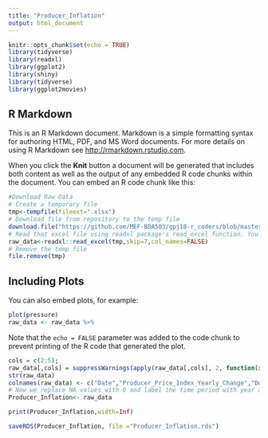 ```yaml
---
title: "Producer_Inflation"
output: html_document
---
```


```r
knitr::opts_chunk$set(echo = TRUE)
library(tidyverse)
library(readxl)
library(ggplot2)
library(shiny)
library(tidyverse)
library(ggplot2movies)
```

## R Markdown

This is an R Markdown document. Markdown is a simple formatting syntax for authoring HTML, PDF, and MS Word documents. For more details on using R Markdown see <http://rmarkdown.rstudio.com>.

When you click the **Knit** button a document will be generated that includes both content as well as the output of any embedded R code chunks within the document. You can embed an R code chunk like this:

```r
#Download Raw Data
# Create a temporary file
tmp<-tempfile(fileext=".xlsx")
# Download file from repository to the temp file
download.file("https://github.com/MEF-BDA503/gpj18-r_coders/blob/master/import_data/Producer_Inflation.xlsx?raw=true",mode="wb",destfile=tmp)
# Read that excel file using readxl package's read_excel function. You might need to adjust the parameters (skip, col_names) according to your raw file's format.
raw_data<-readxl::read_excel(tmp,skip=7,col_names=FALSE)
# Remove the temp file
file.remove(tmp)
```

## Including Plots

You can also embed plots, for example:

```r
plot(pressure)
raw_data <- raw_data %>%
```

Note that the `echo = FALSE` parameter was added to the code chunk to prevent printing of the R code that generated the plot.
```r
cols = c(2:5);    
raw_data[,cols] = suppressWarnings(apply(raw_data[,cols], 2, function(x) as.numeric(as.character(x))));
str(raw_data)
colnames(raw_data) <- c("Date","Producer_Price_Index_Yearly_Change","Domestic_Producer_Price_Index_Yearly_Change","Producer_Price_Index_Montlyly_Change","Domestic_Producer_Price_Index_Montly_Change")
# Now we replace NA values with 0 and label the time period with year and month, so when we merge the data we won't be confused.
Producer_Inflation<- raw_data 

print(Producer_Inflation,width=Inf)
```

```r
saveRDS(Producer_Inflation, file ="Producer_Inflation.rds")
```
